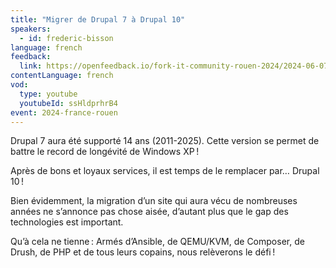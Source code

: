 ```yaml
---
title: "Migrer de Drupal 7 à Drupal 10"
speakers:
  - id: frederic-bisson
language: french
feedback:
  link: https://openfeedback.io/fork-it-community-rouen-2024/2024-06-07/ihUCoRfc4cjbOKdLP6ng
contentLanguage: french
vod:
  type: youtube
  youtubeId: ssHldprhrB4
event: 2024-france-rouen
---
```


Drupal 7 aura été supporté 14 ans (2011-2025). Cette version se permet de battre le record de longévité de Windows XP !

Après de bons et loyaux services, il est temps de le remplacer par… Drupal 10 !

Bien évidemment, la migration d’un site qui aura vécu de nombreuses années ne s’annonce pas chose aisée, d’autant plus que le gap des technologies est important.

Qu’à cela ne tienne : Armés d’Ansible, de QEMU/KVM, de Composer, de Drush, de PHP et de tous leurs copains, nous relèverons le défi !
